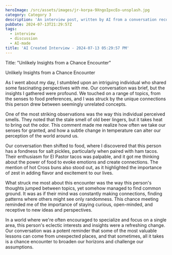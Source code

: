 ```yaml
---
heroImage: /src/assets/images/jr-korpa-9XngoIpxcEo-unsplash.jpg
category: Category 3
description: 'An interview post, written by AI from a conversation recording.'
pubDate: 2024-07-13T21:29:57Z
tags:
  - interview
  - discussion
  - AI-made
title: 'AI Created Interview - 2024-07-13 05:29:57 PM'
---
```


 Title: "Unlikely Insights from a Chance Encounter"

Unlikely Insights from a Chance Encounter

As I went about my day, I stumbled upon an intriguing individual who shared some fascinating perspectives with me. Our conversation was brief, but the insights I gathered were profound. We touched on a range of topics, from the senses to food preferences, and I was struck by the unique connections this person drew between seemingly unrelated concepts.

One of the most striking observations was the way this individual perceived smells. They noted that the stale smell of old beer lingers, but it takes heat to bring out the odor. This comment made me realize how often we take our senses for granted, and how a subtle change in temperature can alter our perception of the world around us.

Our conversation then shifted to food, where I discovered that this person has a fondness for salt pickles, particularly when paired with ham tacos. Their enthusiasm for El Pastor tacos was palpable, and it got me thinking about the power of food to evoke emotions and create connections. The mention of hot Cross buns also stood out, as it highlighted the importance of zest in adding flavor and excitement to our lives.

What struck me most about this encounter was the way this person's thoughts jumped between topics, yet somehow managed to find common ground. It was as if their mind was constantly making connections, finding patterns where others might see only randomness. This chance meeting reminded me of the importance of staying curious, open-minded, and receptive to new ideas and perspectives.

In a world where we're often encouraged to specialize and focus on a single area, this person's eclectic interests and insights were a refreshing change. Our conversation was a potent reminder that some of the most valuable lessons can come from unexpected places, and that sometimes, all it takes is a chance encounter to broaden our horizons and challenge our assumptions.